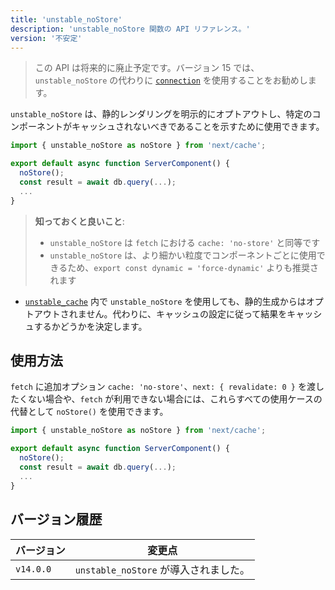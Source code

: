 ```yaml
---
title: 'unstable_noStore'
description: 'unstable_noStore 関数の API リファレンス。'
version: '不安定'
---
```


> この API は将来的に廃止予定です。バージョン 15 では、`unstable_noStore` の代わりに [`connection`](/docs/app/api-reference/functions/connection) を使用することをお勧めします。

`unstable_noStore` は、静的レンダリングを明示的にオプトアウトし、特定のコンポーネントがキャッシュされないべきであることを示すために使用できます。

```jsx
import { unstable_noStore as noStore } from 'next/cache';

export default async function ServerComponent() {
  noStore();
  const result = await db.query(...);
  ...
}
```

> **知っておくと良いこと**:
>
> - `unstable_noStore` は `fetch` における `cache: 'no-store'` と同等です
> - `unstable_noStore` は、より細かい粒度でコンポーネントごとに使用できるため、`export const dynamic = 'force-dynamic'` よりも推奨されます

- [`unstable_cache`](/docs/app/api-reference/functions/unstable_cache) 内で `unstable_noStore` を使用しても、静的生成からはオプトアウトされません。代わりに、キャッシュの設定に従って結果をキャッシュするかどうかを決定します。

## 使用方法

`fetch` に追加オプション `cache: 'no-store'`、`next: { revalidate: 0 }` を渡したくない場合や、`fetch` が利用できない場合には、これらすべての使用ケースの代替として `noStore()` を使用できます。

```jsx
import { unstable_noStore as noStore } from 'next/cache';

export default async function ServerComponent() {
  noStore();
  const result = await db.query(...);
  ...
}
```

## バージョン履歴

| バージョン   | 変更点                               |
| --------- | --------------------------------- |
| `v14.0.0` | `unstable_noStore` が導入されました。 |